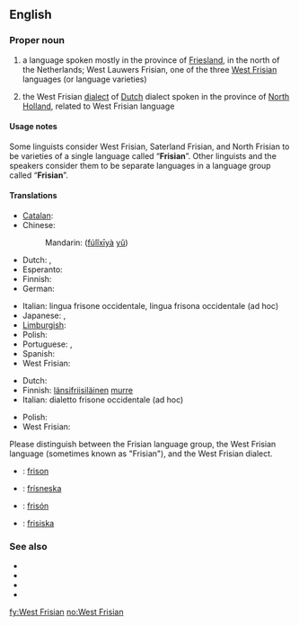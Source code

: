 ==English==
{{interwiktionary|code=fy}}

===Proper noun===
{{en-proper noun}}

# a language spoken mostly in the province of [[Friesland]], in the north of the Netherlands; West Lauwers Frisian, one of the three [[West Frisian]] languages (or language varieties)
# {{context|Netherlands}} the West Frisian [[dialect]] of [[Dutch]] dialect spoken in the province of [[North Holland]], related to West Frisian language

====Usage notes====
Some linguists consider West Frisian, Saterland Frisian, and North Frisian to be varieties of a single language called “'''Frisian'''”.  Other linguists and the speakers consider them to be separate languages in a language group called “'''Frisian'''”.

====Translations====
{{trans-top|language spoken in Friesland}}
* [[Catalan]]: {{t|ca|frisó occidental|m}}
* Chinese:
*: Mandarin: {{zh-ts|弗里西亞語|弗里西亚语}} ([[fú]][[lǐ]][[xī]][[yà]] [[yǔ]])
* Dutch: {{t+|nl|Fries|n}}, {{t|nl|Westerlauwers Fries|n}}
* Esperanto: {{t|eo|okcidentfrisa lingvo|xs=Esperanto}}
* Finnish: {{t|fi|länsifriisi}}
* German: {{t+|de|Friesisch|n}}
{{trans-mid}}
* Italian: lingua frisone occidentale, lingua frisona occidentale (ad hoc)
* Japanese: {{t+|ja|フリジア語|tr=Furijia-go}}, {{t|ja|フリース語|tr=Furīsu-go}}
* [[Limburgish]]: {{t|li|Wèsfriesj|n|xs=Limburgish}}
* Polish: {{t|pl|zachodnio-fryzyjski|m}}
* Portuguese: {{t+|pt|frísio|m}},  {{t|pt|frisão|m}}
* Spanish: {{t|es|frisio occidental|m}}
* West Frisian: {{t+|fy|Frysk|xs=West Frisian}}
{{trans-bottom}}

{{trans-top|the Western Frisian dialect of Dutch}}
* Dutch: {{t|nl|West-Fries}}
* Finnish: [[länsifriisi|länsifriisiläinen]] [[murre]]
* Italian: dialetto frisone occidentale (ad hoc)
{{trans-mid}}
* Polish: {{t|pl|zachodnio-fryzyjski|m}}
* West Frisian: {{t|fy|West-Frysk|xs=West Frisian}}
{{trans-bottom}}

{{checktrans}}
Please distinguish between the Frisian language group, the West Frisian language (sometimes known as "Frisian"), and the West Frisian dialect.
* {{ttbc|fr}}: [[frison]] {{m}}
* {{ttbc|Icelandic}}: [[frísneska]] {{f}}
* {{ttbc|es}}: [[frisón]] {{m}}
* {{ttbc|sv}}: [[frisiska]] {{c}}

===See also===
* {{pedialite|West Frisian language}}
* {{ISO 639|1code=fy|3code=fry}}
* {{langcat}}
* {{langlist}}

[[fy:West Frisian]]
[[no:West Frisian]]